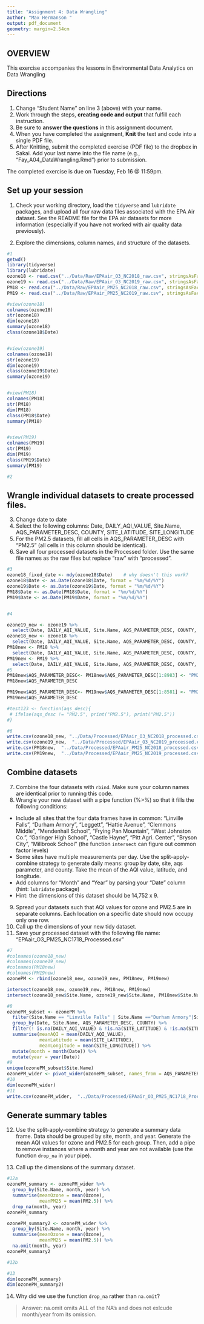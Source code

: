 ```yaml
---
title: "Assignment 4: Data Wrangling"
author: "Max Hermanson "
output: pdf_document
geometry: margin=2.54cm
---
```


## OVERVIEW

This exercise accompanies the lessons in Environmental Data Analytics on Data Wrangling 

## Directions
1. Change "Student Name" on line 3 (above) with your name.
2. Work through the steps, **creating code and output** that fulfill each instruction.
3. Be sure to **answer the questions** in this assignment document.
4. When you have completed the assignment, **Knit** the text and code into a single PDF file.
5. After Knitting, submit the completed exercise (PDF file) to the dropbox in Sakai. Add your last name into the file name (e.g., "Fay_A04_DataWrangling.Rmd") prior to submission.

The completed exercise is due on Tuesday, Feb 16 @ 11:59pm.

## Set up your session 
1. Check your working directory, load the `tidyverse` and `lubridate` packages, and upload all four raw data files associated with the EPA Air dataset. See the README file for the EPA air datasets for more information (especially if you have not worked with air quality data previously). 

2. Explore the dimensions, column names, and structure of the datasets. 

```r
#1
getwd()
library(tidyverse)
library(lubridate)
ozone18 <- read.csv("../Data/Raw/EPAair_O3_NC2018_raw.csv", stringsAsFactors = TRUE)
ozone19 <- read.csv("../Data/Raw/EPAair_O3_NC2019_raw.csv", stringsAsFactors = TRUE)
PM18 <- read.csv("../Data/Raw/EPAair_PM25_NC2018_raw.csv", stringsAsFactors = TRUE)
PM19 <- read.csv("../Data/Raw/EPAair_PM25_NC2019_raw.csv", stringsAsFactors = TRUE)

#view(ozone18)
colnames(ozone18)
str(ozone18)
dim(ozone18)
summary(ozone18)
class(ozone18$Date)


#view(ozone19)
colnames(ozone19)
str(ozone19)
dim(ozone19)
class(ozone19$Date)
summary(ozone19)


#view(PM18)
colnames(PM18)
str(PM18)
dim(PM18)
class(PM18$Date)
summary(PM18)


#view(PM19)
colnames(PM19)
str(PM19)
dim(PM19)
class(PM19$Date)
summary(PM19)

#2
```

## Wrangle individual datasets to create processed files.
3. Change date to date
4. Select the following columns: Date, DAILY_AQI_VALUE, Site.Name, AQS_PARAMETER_DESC, COUNTY, SITE_LATITUDE, SITE_LONGITUDE
5. For the PM2.5 datasets, fill all cells in AQS_PARAMETER_DESC with "PM2.5" (all cells in this column should be identical).
6. Save all four processed datasets in the Processed folder. Use the same file names as the raw files but replace "raw" with "processed".

```r
#3
ozone18_fixed_date <- mdy(ozone18$Date)    # why doesn't this work? 
ozone18$Date <- as.Date(ozone18$Date, format = "%m/%d/%Y")
ozone19$Date <- as.Date(ozone19$Date, format = "%m/%d/%Y")
PM18$Date <- as.Date(PM18$Date, format = "%m/%d/%Y")
PM19$Date <- as.Date(PM19$Date, format = "%m/%d/%Y")


#4

ozone19_new <- ozone19 %>% 
  select(Date, DAILY_AQI_VALUE, Site.Name, AQS_PARAMETER_DESC, COUNTY, SITE_LATITUDE, SITE_LONGITUDE)
ozone18_new <- ozone18 %>% 
  select(Date, DAILY_AQI_VALUE, Site.Name, AQS_PARAMETER_DESC, COUNTY, SITE_LATITUDE, SITE_LONGITUDE)
PM18new <- PM18 %>% 
  select(Date, DAILY_AQI_VALUE, Site.Name, AQS_PARAMETER_DESC, COUNTY, SITE_LATITUDE, SITE_LONGITUDE) 
PM19new <- PM19 %>% 
  select(Date, DAILY_AQI_VALUE, Site.Name, AQS_PARAMETER_DESC, COUNTY, SITE_LATITUDE, SITE_LONGITUDE) 
#5
PM18new$AQS_PARAMETER_DESC<- PM18new$AQS_PARAMETER_DESC[1:8983] <- "PM2.5"
PM18new$AQS_PARAMETER_DESC

PM19new$AQS_PARAMETER_DESC<- PM19new$AQS_PARAMETER_DESC[1:8581] <- "PM2.5"
PM19new$AQS_PARAMETER_DESC

#test123 <- function(aqs_desc){
 # ifelse(aqs_desc != "PM2.5", print("PM2.5"), print("PM2.5"))
#}

#6 
write.csv(ozone18_new, "../Data/Processed/EPAair_O3_NC2018_processed.csv")
write.csv(ozone19_new,  "../Data/Processed/EPAair_O3_NC2019_processed.csv")
write.csv(PM18new,  "../Data/Processed/EPAair_PM25_NC2018_processed.csv")
write.csv(PM19new,  "../Data/Processed/EPAair_PM25_NC2019_processed.csv")


```


## Combine datasets
7. Combine the four datasets with `rbind`. Make sure your column names are identical prior to running this code. 
8. Wrangle your new dataset with a pipe function (%>%) so that it fills the following conditions: 

* Include all sites that the four data frames have in common: "Linville Falls", "Durham Armory", "Leggett", "Hattie Avenue", "Clemmons Middle", "Mendenhall School", "Frying Pan Mountain", "West Johnston Co.", "Garinger High School", "Castle Hayne", "Pitt Agri. Center", "Bryson City", "Millbrook School" (the function `intersect` can figure out common factor levels)
* Some sites have multiple measurements per day. Use the split-apply-combine strategy to generate daily means: group by date, site, aqs parameter, and county. Take the mean of the AQI value, latitude, and longitude.
* Add columns for "Month" and "Year" by parsing your "Date" column (hint: `lubridate` package)
* Hint: the dimensions of this dataset should be 14,752 x 9.

9. Spread your datasets such that AQI values for ozone and PM2.5 are in separate columns. Each location on a specific date should now occupy only one row.
10. Call up the dimensions of your new tidy dataset.
11. Save your processed dataset with the following file name: "EPAair_O3_PM25_NC1718_Processed.csv"

```r
#7
#colnames(ozone18_new)
#colnames(ozone19_new)
#colnames(PM18new)
#colnames(PM19new)
ozonePM <- rbind(ozone18_new, ozone19_new, PM18new, PM19new)

intersect(ozone18_new, ozone19_new, PM18new, PM19new) 
intersect(ozone18_new$Site.Name, ozone19_new$Site.Name, PM18new$Site.Name, PM19new$Site.Name) # does not work.... 

#8
ozonePM_subset <- ozonePM %>% 
  filter(Site.Name == "Linville Falls" | Site.Name =="Durham Armory"|Site.Name == "Leggett"| Site.Name =="Hattie Avenue"|Site.Name == "Clemmons Middle"| Site.Name =="Mendenhall School"| Site.Name =="Frying Pan Mountain"| Site.Name =="West Johnston Co."| Site.Name =="Garinger High School"|Site.Name =="Castle Hayne"|Site.Name == "Pitt Agri. Center"|Site.Name == "Bryson City"| Site.Name =="Millbrook School" ) %>% 
  group_by(Date, Site.Name, AQS_PARAMETER_DESC, COUNTY) %>% 
  filter(! is.na(DAILY_AQI_VALUE) & !is.na(SITE_LATITUDE) & !is.na(SITE_LONGITUDE)) %>% 
  summarise(meanAQI = mean(DAILY_AQI_VALUE),
            meanLatitude = mean(SITE_LATITUDE),
            meanLongitude = mean(SITE_LONGITUDE)) %>% 
  mutate(month = month(Date)) %>% 
  mutate(year = year(Date))
#9
unique(ozonePM_subset$Site.Name)
ozonePM_wider <- pivot_wider(ozonePM_subset, names_from = AQS_PARAMETER_DESC, values_from = meanAQI)
#10
dim(ozonePM_wider)
#11
write.csv(ozonePM_wider,  "../Data/Processed/EPAair_O3_PM25_NC1718_Processed.csv")
```


## Generate summary tables
12. Use the split-apply-combine strategy to generate a summary data frame. Data should be grouped by site, month, and year. Generate the mean AQI values for ozone and PM2.5 for each group. Then, add a pipe to remove instances where a month and year are not available (use the function `drop_na` in your pipe). 

13. Call up the dimensions of the summary dataset.

```r
#12a
ozonePM_summary <- ozonePM_wider %>%
  group_by(Site.Name, month, year) %>% 
  summarise(meanOzone = mean(Ozone),
            meanPM25 = mean(PM2.5)) %>% 
  drop_na(month, year)
ozonePM_summary

ozonePM_summary2 <- ozonePM_wider %>%
  group_by(Site.Name, month, year) %>% 
  summarise(meanOzone = mean(Ozone),
            meanPM25 = mean(PM2.5)) %>% 
  na.omit(month, year)
ozonePM_summary2

#12b

#13
dim(ozonePM_summary)
dim(ozonePM_summary2)
```

14. Why did we use the function `drop_na` rather than `na.omit`?

> Answer: na.omit omits ALL of the NA's and does not exlcude month/year from its omission. 
